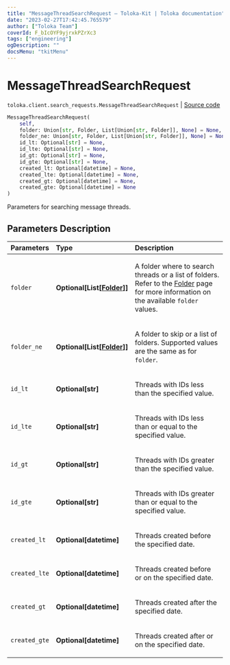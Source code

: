 ```yaml
---
title: "MessageThreadSearchRequest — Toloka-Kit | Toloka documentation"
date: "2023-02-27T17:42:45.765579"
author: ["Toloka Team"]
coverId: F_bIcOYF9yjrxkPZrXc3
tags: ["engineering"]
ogDescription: ""
docsMenu: "tkitMenu"
---
```


# MessageThreadSearchRequest
`toloka.client.search_requests.MessageThreadSearchRequest` | [Source code](https://github.com/Toloka/toloka-kit/blob/v1.1.4/src/client/search_requests.py#L796)

```python
MessageThreadSearchRequest(
    self,
    folder: Union[str, Folder, List[Union[str, Folder]], None] = None,
    folder_ne: Union[str, Folder, List[Union[str, Folder]], None] = None,
    id_lt: Optional[str] = None,
    id_lte: Optional[str] = None,
    id_gt: Optional[str] = None,
    id_gte: Optional[str] = None,
    created_lt: Optional[datetime] = None,
    created_lte: Optional[datetime] = None,
    created_gt: Optional[datetime] = None,
    created_gte: Optional[datetime] = None
)
```

Parameters for searching message threads.

## Parameters Description

| Parameters | Type | Description |
| :----------| :----| :-----------|
`folder`|**Optional\[List\[[Folder](/docs/toloka-kit/reference/toloka.client.message_thread.Folder)\]\]**|<p>A folder where to search threads or a list of folders. Refer to the [Folder](/docs/toloka-kit/reference/toloka.client.message_thread.Folder) page for more information on the available `folder` values.</p>
`folder_ne`|**Optional\[List\[[Folder](/docs/toloka-kit/reference/toloka.client.message_thread.Folder)\]\]**|<p>A folder to skip or a list of folders. Supported values are the same as for `folder`.</p>
`id_lt`|**Optional\[str\]**|<p>Threads with IDs less than the specified value.</p>
`id_lte`|**Optional\[str\]**|<p>Threads with IDs less than or equal to the specified value.</p>
`id_gt`|**Optional\[str\]**|<p>Threads with IDs greater than the specified value.</p>
`id_gte`|**Optional\[str\]**|<p>Threads with IDs greater than or equal to the specified value.</p>
`created_lt`|**Optional\[datetime\]**|<p>Threads created before the specified date.</p>
`created_lte`|**Optional\[datetime\]**|<p>Threads created before or on the specified date.</p>
`created_gt`|**Optional\[datetime\]**|<p>Threads created after the specified date.</p>
`created_gte`|**Optional\[datetime\]**|<p>Threads created after or on the specified date.</p>